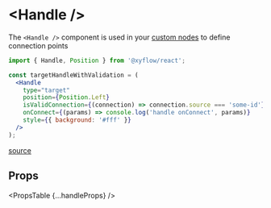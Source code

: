 
# &lt;Handle />

The `<Handle />` component is used in your [custom nodes](/react-flow/docs/guides/custom-nodes)
to define connection points

```jsx
import { Handle, Position } from '@xyflow/react';

const targetHandleWithValidation = (
  <Handle
    type="target"
    position={Position.Left}
    isValidConnection={(connection) => connection.source === 'some-id'}
    onConnect={(params) => console.log('handle onConnect', params)}
    style={{ background: '#fff' }}
  />
);
```

[source](https://github.com/wbkd/react-flow/blob/961d1295b4f056dec6532ff785a3cc1de60dc1f6/packages/react/src/components/Handle/index.tsx#L45)

## Props

<PropsTable {...handleProps} />

